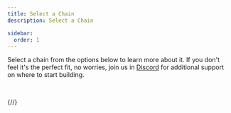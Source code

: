 ```yaml
---
title: Select a Chain
description: Select a Chain

sidebar:
  order: 1
---
```


Select a chain from the options below to learn more about it. 
If you don't feel it's the perfect fit, no worries, join us in [Discord]() for additional
support on where to start building.

<br />
<SelectChain client:load />

<GasAndTokens client:load />

{/*<ToastContainer
  position="bottom-right"
  autoClose={5000}
  hideProgressBar={false}
  newestOnTop={false}
  closeOnClick
  rtl={false}
  pauseOnFocusLoss
  draggable
  pauseOnHover
  theme="dark"
  zIndex={1000000}
  client:load
/>*/}